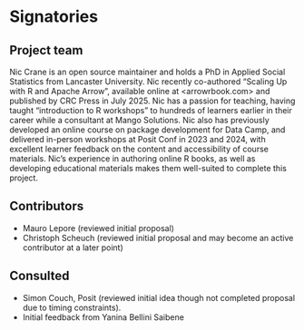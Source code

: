 # Signatories
<!--
This section provides the ISC with a view of the support received from
the community for a proposal. Acceptance isn't predicated on
popularity but community acceptance is important. Willingness to
accept outside input is also a good marker for project delivery.

An optional section would be for R-Core signatories where changes to R
are proposed.
-->


## Project team

Nic Crane is an open source maintainer and holds a PhD in Applied Social Statistics from Lancaster University.  Nic recently co-authored "Scaling Up with R and Apache Arrow", available online at <arrowrbook.com> and published by CRC Press in July 2025.  Nic has a passion for teaching, having taught "introduction to R workshops" to hundreds of learners earlier in their career while a consultant at Mango Solutions.  Nic also has previously developed an online course on package development for Data Camp, and delivered in-person workshops at Posit Conf in 2023 and 2024, with excellent learner feedback on the content and accessibility of course materials.  Nic's experience in authoring online R books, as well as developing educational materials makes them well-suited to complete this project.





<!--
Who are the people responsible for actually delivering the project if
the proposal gets accepted and are already signed up and rearing to
go? Briefly describe all participants and the skills they will bring
to the project.
-->

## Contributors

- Mauro Lepore (reviewed initial proposal)
- Christoph Scheuch (reviewed initial proposal and may become an active contributor at a later point)

<!--
Who are the people who have actively helped with this proposal but
won't necessarily be on the core project team later?
-->

## Consulted
<!--
Who has been given the opportunity to provide feedback on the
proposal? This should include any R Consortium & ISC members who the
proposal has been discussed with.
-->
- Simon Couch, Posit (reviewed initial idea though not completed proposal due to timing constraints).
- Initial feedback from Yanina Bellini Saibene

